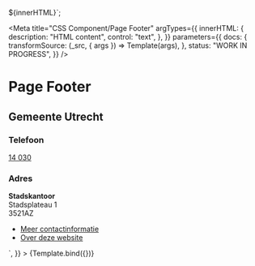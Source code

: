 <!--
@license EUPL-1.2
Copyright (c) 2021 Robbert Broersma
-->


${innerHTML}</header>`;

<Meta
  title="CSS Component/Page Footer"
  argTypes={{
    innerHTML: {
      description: "HTML content",
      control: "text",
    },
  }}
  parameters={{
    docs: {
      transformSource: (_src, { args }) => Template(args),
    },
    status: "WORK IN PROGRESS",
  }}
/>

# Page Footer

<Canvas>
  <Story
    name="Page Footer"
    args={{
      innerHTML: `<address class="utrecht-page-footer__address utrecht-page-footer__address--reset-address">
    <h2 class="utrecht-heading-2 utrecht-heading-2--reset-h2">Gemeente Utrecht</h2>
    <section>
      <h3 class="utrecht-heading-3 utrecht-heading-3--distanced">Telefoon</h3>
      <p class="utrecht-paragraph utrecht-paragraph--distanced">
        <a href="tel:+31302860000" class="utrecht-link utrecht-link--telephone">14 030</a>
      </p>
    </section>
    <section>
      <h3 class="utrecht-heading-3 utrecht-heading-3--distanced">Adres</h3>
      <p class="utrecht-paragraph utrecht-paragraph--distanced">
        <strong>Stadskantoor</strong><br>
        Stadsplateau 1<br>
        3521AZ
      </p>
    </section>
  </address>
  <div class="utrecht-page-footer__navigation">
    <ul class="utrecht-link-list utrecht-link-list--chevron">
      <li class="utrecht-link-list__listitem">
        <a href="/contact/" class="utrecht-link">Meer contactinformatie</a>
      </li>
      <li class="utrecht-link-list__listitem">
        <a href="/over-deze-website" class="utrecht-link">Over deze website</a>
      </li>
    </ul>
  </div>`,
    }}
  >
    {Template.bind({})}
  </Story>
</Canvas>

<ArgsTable story="Page Footer" />
